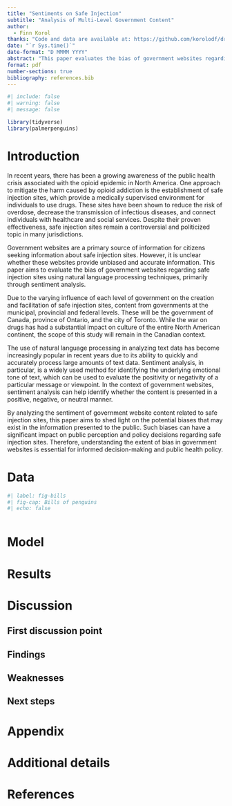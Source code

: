 ```yaml
---
title: "Sentiments on Safe Injection"
subtitle: "Analysis of Multi-Level Government Content"
author: 
  - Finn Korol
thanks: "Code and data are available at: https://github.com/korolodf/drug_gov_sent."
date: "`r Sys.time()`"
date-format: "D MMMM YYYY"
abstract: "This paper evaluates the bias of government websites regarding safe injection sites using sentiment analysis. We analyzed website content and identified patterns of sentiment, categorizing them as positive, negative, or neutral. Our findings show varying degrees of bias, with some sites presenting a positive sentiment and others a negative sentiment, using emotionally charged language and negative framing. Biased information can influence public perception and policy decisions, highlighting the importance of accurate and unbiased information. We recommend that government websites provide unbiased information to promote informed decision-making and reduce harm caused by opioid addiction."
format: pdf
number-sections: true
bibliography: references.bib
---
```


```r
#| include: false
#| warning: false
#| message: false

library(tidyverse)
library(palmerpenguins)
```


# Introduction

In recent years, there has been a growing awareness of the public health crisis associated with the opioid epidemic in North America. One approach to mitigate the harm caused by opioid addiction is the establishment of safe injection sites, which provide a medically supervised environment for individuals to use drugs. These sites have been shown to reduce the risk of overdose, decrease the transmission of infectious diseases, and connect individuals with healthcare and social services. Despite their proven effectiveness, safe injection sites remain a controversial and politicized topic in many jurisdictions.

Government websites are a primary source of information for citizens seeking information about safe injection sites. However, it is unclear whether these websites provide unbiased and accurate information. This paper aims to evaluate the bias of government websites regarding safe injection sites using natural language processing techniques, primarily through sentiment analysis.

Due to the varying influence of each level of government on the creation and facilitation of safe injection sites, content from governments at the municipal, provincial and federal levels. These will be the government of Canada, province of Ontario, and the city of Toronto. While the war on drugs has had a substantial impact on culture of the entire North American continent, the scope of this study will remain in the Canadian context.  

The use of natural language processing in analyzing text data has become increasingly popular in recent years due to its ability to quickly and accurately process large amounts of text data. Sentiment analysis, in particular, is a widely used method for identifying the underlying emotional tone of text, which can be used to evaluate the positivity or negativity of a particular message or viewpoint. In the context of government websites, sentiment analysis can help identify whether the content is presented in a positive, negative, or neutral manner.

By analyzing the sentiment of government website content related to safe injection sites, this paper aims to shed light on the potential biases that may exist in the information presented to the public. Such biases can have a significant impact on public perception and policy decisions regarding safe injection sites. Therefore, understanding the extent of bias in government websites is essential for informed decision-making and public health policy.



# Data


```r
#| label: fig-bills
#| fig-cap: Bills of penguins
#| echo: false

```


```r

```

# Model



# Results

# Discussion

## First discussion point {#sec-first-point}


## Findings

## Weaknesses 

## Next steps 

\newpage

\appendix

# Appendix {-}


# Additional details


\newpage


# References



